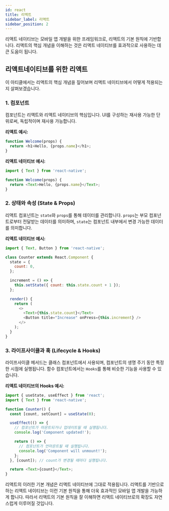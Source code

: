 ```yaml
---
id: react
title: 리액트
sidebar_label: 리액트
sidebar_position: 2
---
```



리액트 네이티브는 모바일 앱 개발을 위한 프레임워크로, 리액트의 기본 원칙에 기반합니다.
리액트의 핵심 개념을 이해하는 것은 리액트 네이티브를 효과적으로 사용하는 데 큰 도움이 됩니다.

<AdFitMobileBanner
  unit="DAN-YpcHf9p49U5ykXi8"
  className="adfit-top-mobile"
/>

## 리액트네이티브를 위한 리액트

이 아티클에서는 리액트의 핵심 개념을 짚어보며 리액트 네이티브에서 어떻게 적용되는지 살펴보겠습니다.

### 1. 컴포넌트

컴포넌트는 리액트와 리액트 네이티브의 핵심입니다. UI를 구성하는 재사용 가능한 단위로써, 독립적이며 재사용 가능합니다.

**리액트 예시:**

```javascript
function Welcome(props) {
  return <h1>Hello, {props.name}</h1>;
}
```

**리액트 네이티브 예시:**

```javascript
import { Text } from 'react-native';

function Welcome(props) {
  return <Text>Hello, {props.name}</Text>;
}
```

### 2. 상태와 속성 (State & Props)

리액트 컴포넌트는 `state`와 `props`를 통해 데이터를 관리합니다. `props`는 부모 컴포넌트로부터 전달받는 데이터를 의미하며, `state`는 컴포넌트 내부에서 변경 가능한 데이터를 의미합니다.

**리액트 네이티브 예시:**

```javascript
import { Text, Button } from 'react-native';

class Counter extends React.Component {
  state = {
    count: 0,
  };

  increment = () => {
    this.setState({ count: this.state.count + 1 });
  };

  render() {
    return (
      <>
        <Text>{this.state.count}</Text>
        <Button title="Increase" onPress={this.increment} />
      </>
    );
  }
}
```

### 3. 라이프사이클과 훅 (Lifecycle & Hooks)

라이프사이클 메서드는 클래스 컴포넌트에서 사용되며, 컴포넌트의 생명 주기 동안 특정한 시점에 실행됩니다. 함수 컴포넌트에서는 `Hooks`를 통해 비슷한 기능을 사용할 수 있습니다.

**리액트 네이티브의 Hooks 예시:**

```javascript
import { useState, useEffect } from 'react';
import { Text } from 'react-native';

function Counter() {
  const [count, setCount] = useState(0);

  useEffect(() => {
    // 컴포넌트가 마운트되거나 업데이트될 때 실행됩니다.
    console.log('Component updated!');

    return () => {
      // 컴포넌트가 언마운트될 때 실행됩니다.
      console.log('Component will unmount!');
    };
  }, [count]); // count가 변경될 때마다 실행됩니다.

  return <Text>{count}</Text>;
}
```

리액트의 이러한 기본 개념은 리액트 네이티브에 그대로 적용됩니다. 리액트를 기반으로 하는 리액트 네이티브는 이런 기본 원칙을 통해 더욱 효과적인 모바일 앱 개발을 가능하게 합니다. 따라서 리액트의 기본 원칙을 잘 이해하면 리액트 네이티브로의 확장도 자연스럽게 이루어질 것입니다.

<AdFitMobileBanner
  unit="DAN-weLLBNA8C31gpo1t"
  className="adfit-bottom-mobile"
/>
